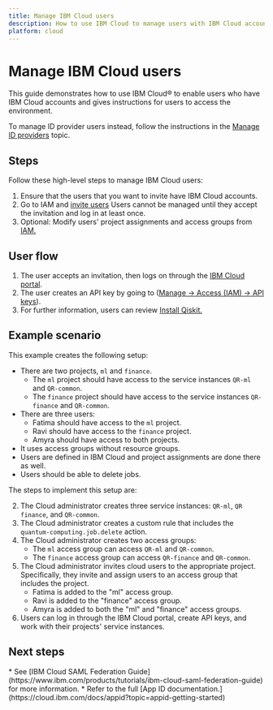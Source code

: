 ```yaml
---
title: Manage IBM Cloud users
description: How to use IBM Cloud to manage users with IBM Cloud accounts
platform: cloud
---
```


# Manage IBM Cloud users

This guide demonstrates how to use IBM Cloud&reg; to enable users who have IBM Cloud accounts and gives instructions for users to access the environment.

To manage ID provider users instead, follow the instructions in the [Manage ID providers](/docs/guides/manage-appid) topic.

## Steps

Follow these high-level steps to manage IBM Cloud users:

1. Ensure that the users that you want to invite have IBM Cloud accounts.
2. Go to IAM and [invite users](https://cloud.ibm.com/iam/users/invite_users)
   <Admonition type="note">
   Users cannot be managed until they accept the invitation and log in at least once.
   </Admonition>
3. Optional: Modify users' project assignments and access groups from [IAM.](https://cloud.ibm.com/iam/users)


<span id="user-org"></span>
## User flow

1. The user accepts an invitation, then logs on through the [IBM Cloud portal](https://cloud.ibm.com/).
2. The user creates an API key by going to ([Manage → Access (IAM) → API keys](https://cloud.ibm.com/iam/apikeys)).
3. For further information, users can review [Install Qiskit.](/docs/guides/install-qiskit)

<span id="steps-cloud-org"></span>
## Example scenario

This example creates the following setup:

* There are two projects, `ml` and `finance`.
   * The `ml` project should have access to the service instances `QR-ml` and `QR-common`.
   * The `finance` project should have access to the service instances `QR-finance` and `QR-common`.
* There are three users:
   * Fatima should have access to the `ml` project.
   * Ravi should have access to the `finance` project.
   * Amyra should have access to both projects.
* It uses access groups without resource groups.
* Users are defined in IBM Cloud and project assignments are done there as well.
* Users should be able to delete jobs.

The steps to implement this setup are:

2. The Cloud administrator creates three service instances: `QR-ml`, `QR finance`, and `QR-common`.
3. The Cloud administrator creates a custom rule that includes the `quantum-computing.job.delete` action.
1. The Cloud administrator creates two access groups:
   * The `ml` access group can access `QR-ml` and `QR-common`.
   * The `finance` access group can access `QR-finance` and `QR-common`.
1. The Cloud administrator invites cloud users to the appropriate project. Specifically, they invite and assign users to an access group that includes the project.
   * Fatima is added to the "ml" access group.
   * Ravi is added to the "finance" access group.
   * Amyra is added to both the "ml" and "finance" access groups.
1. Users can log in through the IBM Cloud portal, create API keys, and work with their projects' service instances.

## Next steps

<Admonition type="tip" title="Recommendations">
   * See [IBM Cloud SAML Federation Guide](https://www.ibm.com/products/tutorials/ibm-cloud-saml-federation-guide) for more information.
   * Refer to the full [App ID documentation.](https://cloud.ibm.com/docs/appid?topic=appid-getting-started)
</Admonition>